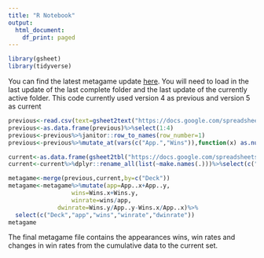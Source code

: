 ```yaml
---
title: "R Notebook"
output:
  html_document:
    df_print: paged
---
```

```r
library(gsheet)
library(tidyverse)
```


You can find the latest metagame update [here](https://drive.google.com/drive/folders/1jU-slPNt9XNzl2grGUarZTXh5afTsNvy). You will need to load in the last update of the last complete folder and the last update of the currently active folder. This code currently used version 4 as previous and version 5 as current

```r
previous<-read.csv(text=gsheet2text("https://docs.google.com/spreadsheets/d/1nCAUo64HZn3OR-6vxDEnl6vOaCtSusEW/edit#gid=1077913484", format='csv'),stringsAsFactors = F)
previous<-as.data.frame(previous)%>%select(1:4)
previous<-previous%>%janitor::row_to_names(row_number=1)
previous<-previous%>%mutate_at(vars(c("App.","Wins")),function(x) as.numeric(as.character(x)))

current<-as.data.frame(gsheet2tbl("https://docs.google.com/spreadsheets/d/1kGWzbETwXzJ2YRjFkRZj3kNfHlmFbtiL/edit#gid=805013681"))
current<-current%>%dplyr::rename_all(list(~make.names(.)))%>%select(c("Deck","App.","Wins"))

metagame<-merge(previous,current,by=c("Deck"))
metagame<-metagame%>%mutate(app=App..x+App..y,
                  wins=Wins.x+Wins.y,
                  winrate=wins/app,
              dwinrate=Wins.y/App..y-Wins.x/App..x)%>%
  select(c("Deck","app","wins","winrate","dwinrate"))
metagame
```

The final metagame file contains the appearances wins, win rates and changes in win rates from the cumulative data to the current set. 